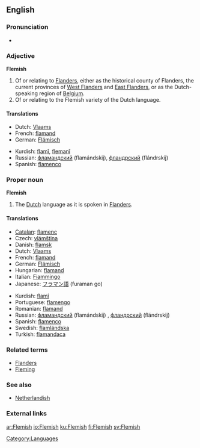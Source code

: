 {{wikipedia|dab=Flemish}}
==English==

===Pronunciation===
*{{audio|en-us-Flemish.ogg|Audio (US)}}

===Adjective===
'''Flemish'''

# Of or relating to [[Flanders]], either as the historical county of Flanders, the current provinces of [[West Flanders]] and [[East Flanders]], or as the Dutch-speaking region of [[Belgium]].
# Of or relating to the Flemish variety of the Dutch language.

====Translations====
{{top}}
*Dutch: [[Vlaams]]
*French: [[flamand]]
*German: [[Flämisch]]
{{mid}}
*Kurdish: [[flamî]], [[flemanî]]
*Russian: [[фламандский]] (flamándskij), [[фландрский]] (flándrskij)
*Spanish: [[flamenco]] {{m}}
{{bottom}}

===Proper noun===
'''Flemish'''

# The [[Dutch]] language as it is spoken in [[Flanders]].

====Translations====
{{top}}
*[[Catalan]]: [[flamenc]]
*Czech: [[vlámština]] {{f}}
*Danish: [[flamsk]]
*Dutch: [[Vlaams]] {{n}}
*French: [[flamand]] {{m}}
*German: [[Flämisch]] {{n}}
*Hungarian: [[flamand]]
*Italian: [[Fiammingo]] {{m}}
*Japanese: [[フラマン語]] (furaman go)
{{mid}}
*Kurdish: [[flamî]] {{f}}
*Portuguese: [[flamengo]] {{m}}
*Romanian: [[flamand]] {{m}}
*Russian: [[фламандский]] (flamándskij) {{m}}, [[фландрский]] (flándrskij) {{m}}
*Spanish: [[flamenco]] {{m}}
*Swedish: [[flamländska]]
*Turkish: [[flamandaca]]
{{bottom}}

===Related terms===
*[[Flanders]]
*[[Fleming]]

===See also===
* [[Netherlandish]]

===External links===
{{ethnologue|code=nld}}
{{ethnologue|lang=Vlaams|code=vls}}

[[Category:Languages]]

[[ar:Flemish]]
[[io:Flemish]]
[[ku:Flemish]]
[[fi:Flemish]]
[[sv:Flemish]]